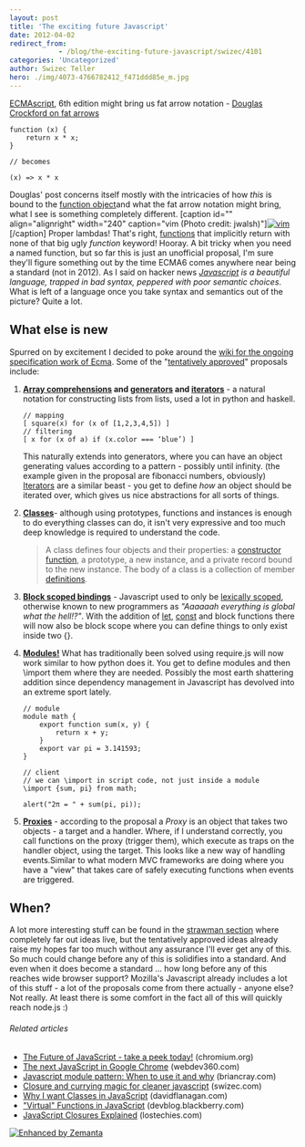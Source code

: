 ```yaml
---
layout: post
title: 'The exciting future Javascript'
date: 2012-04-02
redirect_from: 
            - /blog/the-exciting-future-javascript/swizec/4101
categories: 'Uncategorized'
author: Swizec Teller
hero: ./img/4073-4766782412_f471ddd85e_m.jpg
---
```

[ECMAscript](http://www.ecma-international.org/publications/standards/Ecma-262.htm "ECMAScript"), 6th edition might bring us fat arrow notation - [Douglas Crockford on fat arrows](http://www.yuiblog.com/blog/2012/03/30/what-is-the-meaning-of-this)

```
function (x) {
    return x * x;
}

// becomes

(x) => x * x
```

Douglas' post concerns itself mostly with the intricacies of how _this_ is bound to the [function object](http://en.wikipedia.org/wiki/Function_object "Function object")and what the fat arrow notation might bring, what I see is something completely different. \[caption id="" align="alignright" width="240" caption="vim (Photo credit: jwalsh)"][![vim](./img/4073-4766782412_f471ddd85e_m.jpg "vim")](http://www.flickr.com/photos/22882695@N00/4766782412)\[/caption] Proper lambdas! That's right, [functions](http://en.wikipedia.org/wiki/Function_%28mathematics%29 "Function (mathematics)") that implicitly return with none of that big ugly _function_ keyword! Hooray. A bit tricky when you need a named function, but so far this is just an unofficial proposal, I'm sure they'll figure something out by the time ECMA6 comes anywhere near being a standard (not in 2012). As I said on hacker news _[Javascript](http://en.wikipedia.org/wiki/JavaScript "JavaScript") is a beautiful language, trapped in bad syntax, peppered with poor semantic choices_. What is left of a language once you take syntax and semantics out of the picture? Quite a lot.

## What else is new

Spurred on by excitement I decided to poke around the [wiki for the ongoing specification work of Ecma](http://wiki.ecmascript.org/doku.php). Some of the "[tentatively approved](http://wiki.ecmascript.org/doku.php?id=harmony:harmony)" proposals include:

1. **[Array comprehensions](http://wiki.ecmascript.org/doku.php?id=harmony:array_comprehensions) and [generators](http://wiki.ecmascript.org/doku.php?id=harmony:generator_expressions) and [iterators](http://wiki.ecmascript.org/doku.php?id=harmony:iterators)** - a natural notation for constructing lists from lists, used a lot in python and haskell.

   ```
   // mapping
   [ square(x) for (x of [1,2,3,4,5]) ]
   // filtering
   [ x for (x of a) if (x.color === ‘blue’) ]
   ```

   This naturally extends into generators, where you can have an object generating values according to a pattern - possibly until infinity. (the example given in the proposal are fibonacci numbers, obviously) [Iterators](http://en.wikipedia.org/wiki/Iterator "Iterator") are a similar beast - you get to define _how_ an object should be iterated over, which gives us nice abstractions for all sorts of things.

2. **[Classes](http://wiki.ecmascript.org/doku.php?id=harmony:classes)**- although using prototypes, functions and instances is enough to do everything classes can do, it isn't very expressive and too much deep knowledge is required to understand the code.

   > A class defines four objects and their properties: a [constructor function](http://en.wikipedia.org/wiki/Constructor_%28object-oriented_programming%29 "Constructor (object-oriented programming)"), a prototype, a new instance, and a private record bound to the new instance. The body of a class is a collection of member [definitions](http://en.wikipedia.org/wiki/Definition "Definition").

3. **[Block scoped bindings](http://wiki.ecmascript.org/doku.php?id=harmony:block_scoped_bindings)** - Javascript used to only be [lexically scoped](http://en.wikipedia.org/wiki/Scope_%28computer_science%29 "Scope (computer science)"), otherwise known to new programmers as _"Aaaaaah everything is global what the hell!?"_. With the addition of [let](http://wiki.ecmascript.org/doku.php?id=harmony:let), [const](http://wiki.ecmascript.org/doku.php?id=harmony:const) and block functions there will now also be block scope where you can define things to only exist inside two {}.

4. **[Modules!](http://wiki.ecmascript.org/doku.php?id=harmony:modules)** What has traditionally been solved using require.js will now work similar to how python does it. You get to define modules and then \\import them where they are needed. Possibly the most earth shattering addition since dependency management in Javascript has devolved into an extreme sport lately.

   ```
   // module
   module math {
       export function sum(x, y) {
           return x + y;
       }
       export var pi = 3.141593;
   }

   // client
   // we can \import in script code, not just inside a module
   \import {sum, pi} from math;

   alert("2π = " + sum(pi, pi));
   ```

5. **[Proxies](http://wiki.ecmascript.org/doku.php?id=harmony:direct_proxies)** - according to the proposal a _Proxy_ is an object that takes two objects - a target and a handler. Where, if I understand correctly, you call functions on the proxy (trigger them), which execute as traps on the handler object, using the target. This looks like a new way of handling events.Similar to what modern MVC frameworks are doing where you have a "view" that takes care of safely executing functions when events are triggered.

## When?

A lot more interesting stuff can be found in the [strawman section](http://wiki.ecmascript.org/doku.php?id=strawman:strawman) where completely far out ideas live, but the tentatively approved ideas already raise my hopes far too much without any assurance I'll ever get any of this. So much could change before any of this is solidifies into a standard. And even when it does become a standard ... how long before any of this reaches wide browser support? Mozilla's Javascript already includes a lot of this stuff - a lot of the proposals come from there actually - anyone else? Not really. At least there is some comfort in the fact all of this will quickly reach node.js :)

###### Related articles

- [The Future of JavaScript - take a peek today!](http://blog.chromium.org/2012/02/future-of-javascript-take-peek-today.html) (chromium.org)
- [The next JavaScript in Google Chrome](http://webdev360.com/the-next-javascript-in-google-chrome-40849.html) (webdev360.com)
- [Javascript module pattern: When to use it and why](http://briancray.com/2012/02/23/javascript-module-pattern/) (briancray.com)
- [Closure and currying magic for cleaner javascript](http://swizec.com/blog/closure-and-currying-magic-for-cleaner-javascript/swizec/3981) (swizec.com)
- [Why I want Classes in JavaScript](http://www.davidflanagan.com/2011/11/why-i-want-clas.html) (davidflanagan.com)
- ["Virtual" Functions in JavaScript](http://devblog.blackberry.com/2011/08/virtual-functions-in-javascript/) (devblog.blackberry.com)
- [JavaScript Closures Explained](http://lostechies.com/derekgreer/2012/02/17/javascript-closures-explained/) (lostechies.com)

[![Enhanced by Zemanta](http://img.zemanta.com/zemified_e.png?x-id=234dfc5e-ee3f-4fe3-87a1-53fe9bbda4ef)](http://www.zemanta.com/ "Enhanced by Zemanta")